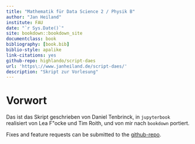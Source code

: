 ```yaml
--- 
title: "Mathematik für Data Science 2 / Physik B"
author: "Jan Heiland"
institute: FAU
date: "`r Sys.Date()`"
site: bookdown::bookdown_site
documentclass: book
bibliography: [book.bib]
biblio-style: apalike
link-citations: yes
github-repo: highlando/script-daes
url: 'https\://www.janheiland.de/script-daes/'
description: "Skript zur Vorlesung"
---
```


# Vorwort {-}

Das ist das Skript geschrieben von Daniel Tenbrinck, in `jupyterbook` realisiert von Lea F\"ocke und Tim Roith, und von mir nach `bookdown` portiert.

Fixes and feature requests can be submitted to the [github-repo](https://github.com/highlando/script-daes).
